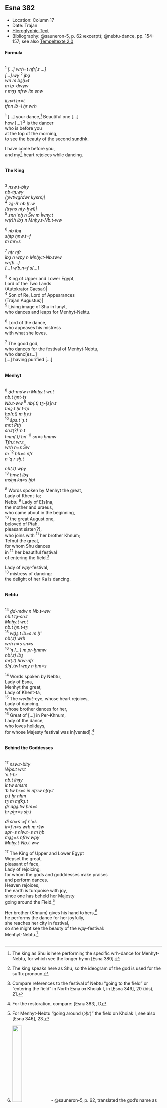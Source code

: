 ## Esna 382 {-}  
  
<style>  
  
  .col2 {  
    columns: 2 320px;         /* number of columns and width in pixels*/  
    -webkit-columns: 2 320px; /* chrome, safari */  
    -moz-columns: 2 320px;    /* firefox */  
    -webkit-column-break-inside: avoid;  
    -page-break-inside: avoid;  
    -break-inside: avoid;  
  }  
  
</style>  

- Location: Column 17
- Date: Trajan
- [Hieroglyphic Text](https://www.ifao.egnet.net/uploads/publications/enligne/Temples-Esna003.pdf#page=404){target="_blank"}
- Bibliography: @sauneron-5, p. 62 (excerpt); @nebtu-dance, pp. 154-157; see also [Tempeltexte 2.0](http://www.tempeltexte.uni-tuebingen.de/portal/#/text-detail/1318){target="_blank"}


#### Formula {-}

<div class="col2">  

^1^ *[...] wrh=t nfr[.t ...]*  
*[...].wy* ^2^ *jbȝ *  
*wn m bȝḥ=t*  
*m tp-dwȝw*  
*r mȝȝ nfrw ỉtn snw*  
   
*ỉỉ.n=ỉ ḫr=t*  
*tfnn ỉb=ỉ ḥr wrh*  

^1^ [...] your dance,[^fn-382-0] Beautiful one [...]  
how [...] ^2^ is the dancer  
who is before you  
at the top of the morning,  
to see the beauty of the second sundisk.  
  
I have come before you,  
and my[^fn-382-0b] heart  rejoices while dancing.  

</div>

[^fn-382-0]: The king as Shu is here performing the specific wrh-dance for Menhyt-Nebtu, for which see the longer hymn [Esna 380].
[^fn-382-0b]: The king speaks here as Shu, so the ideogram of the god is used for the suffix pronoun.

#### The King {-}
<div class="col2">  

^3^ *nsw.t-bỉty*  
*nb-tȝ.wy*  
*(ȝwtwgrdwr kysrs)|*  
^4^ *zȝ-Rʿ nb ḫʿ.w*  
*(tryns nty-ḫwỉ)|*  
^5^ *snn ʿnḫ n* *Šw m Ỉwny.t*  
*w(r)h ỉbȝ n Mnḥy.t-Nb.t-ww*  

^6^ *nb ỉbȝ *  
*sḥtp ḥnw.t=f *  
*m mr=s*  
   
^7^ *nṯr nfr*  
*ỉbȝ n wpy n Mnḥy.t-Nb.tww*  
*wr[ḥ...]*  
*[...] wʿb.n=f s[...]*  
  
^3^ King of Upper and Lower Egypt,  
Lord of the Two Lands  
(Autokrator Caesar)|  
^4^ Son of Re, Lord of Appearances  
(Trajan Augustus)|  
^5^ Living image of Shu in Iunyt,  
who dances and leaps for Menhyt-Nebtu.  
  
^6^ Lord of the dance,  
who appeases his mistress   
with what she loves.  
  
^7^ The good god,  
who dances for the festival of Menhyt-Nebtu,  
who danc[es...]  
[...] having purified [...]

</div>

#### Menhyt {-}

<div class="col2">  

^8^ *ḏd-mdw n Mnḥy.t wr.t*  
*nb.t ḫnt-tȝ*  
*Nb.t-ww* ^9^ *nb(.t) tȝ-[s]n.t*  
*tmȝ.t ḥr.t-tp*  
*ḫp(r.t) m ḥȝ.t*  
^10^ *šps.t ʿȝ.t*  
*mr.t Ptḥ*  
*sn.t(?) ʿn.t*  
*ẖnm(.t) ḥnʿ* ^11^ *sn=s ẖnmw*  
*Tfn.t wr.t*  
*wrh n=s Šw*  
*m* ^12^ *ḥb=s nfr*  
*n ʿq r sḫ.t*  

*nb(.t) wpy*  
^13^ *ḥnw.t ỉbȝ*  
*msḫȝ kȝ=s ḫbỉ *  
    
^8^ Words spoken by Menhyt the great,  
Lady of Khent-ta;  
Nebtu ^9^ Lady of E[s]na,  
the mother and uraeus,  
who came about in the beginning,  
^10^ the great August one,  
beloved of Ptah,  
pleasant sister(?),  
who joins with ^11^ her brother Khnum;  
Tefnut the great,  
for whom Shu dances  
in ^12^ her beautiful festival  
of entering the field.[^fn-382-1a]    
    
Lady of *wpy-*festival,  
^13^ mistress of dancing:  
the delight of her Ka is dancing.  

</div>

[^fn-382-1a]: Compare references to the festival of Nebtu "going to the field" or "entering the field" in North Esna on Khoiak I, in [Esna 346], 20 (bis), 21.

#### Nebtu {-}  

<div class="col2">  

^14^ *ḏd-mdw n Nb.t-ww*  
*nb.t tȝ-sn.t*  
*Mnḥy.t wr.t *  
*nb.t ḫn.t-tȝ *  
^15^ *wḏȝ.t ỉb=s m ḥʿʿ*  
*nb(.t) wrh *  
*wrh n=s sn=s*  
^16^ *ʿȝ [...] m pr-ẖnmw*  
*nb(.t) ỉbȝ*  
*mr(.t) hrw-nfr*  
*š[ȝʿ.tw] wpy n ḥm=s*  
   
^14^ Words spoken by Nebtu,  
Lady of Esna,  
Menhyt the great,  
Lady of Khent-ta,  
^15^ The *wedjat*-eye, whose heart rejoices,  
Lady of dancing,  
whose brother dances for her,  
^16^ Great of [...] in Per-Khnum,  
Lady of the dance,  
who loves holidays,  
for whose Majesty festival was in[vented].[^fn-382-1]  

</div>

[^fn-382-1]: For the restoration, compare: [Esna 383], D

#### Behind the Goddesses {-}  

<div class="col2"> 

^17^ *nsw.t-bỉty*  
*Wps.t wr.t*  
*ʿn.t-ḥr*  
*nb.t ỉhȝy*  
*ỉr.tw smsm *  
*ʿb.tw ḥr=s ỉn nṯr.w nṯry.t*  
*p.t ḥr nhm*  
*tȝ m mfkȝ.t*  
*ḏr dgȝ.tw ḥm=s*  
*ḥr pẖr=s sḫ.t*  
   
*dỉ sn=s ʿ=f r ʿ=s*  
*ỉr=f n=s wrh m ršw*  
*spr=s nỉw.t=s m ḥb*  
*mȝȝ=s nfrw wpy*  
*Mnḥy.t-Nb.t-ww*  
  
^17^ The King of Upper and Lower Egypt,  
Wepset the great,  
pleasant of face,  
Lady of rejoicing,  
for whom the gods and godddesses make praises  
and perform dances.  
Heaven rejoices,  
the earth is turquoise with joy,  
since one has beheld her Majesty  
going around the Field.[^fn-382-2a]  
  
Her brother (Khnum) gives his hand to hers,[^fn-382-2]  
he performs the dance for her joyfully,  
she reaches her city in festival,  
so she might see the beauty of the *wpy*-festival:  
Menhyt-Nebtu.[^fn-382-3]  

</div>

[^fn-382-2a]: For Menhyt-Nebtu "going around (*pẖr*)" the field on Khoiak I, see also [Esna 346], 23.
[^fn-382-2]: ![](./images/382_17_1.png){width=25%} - @sauneron-5, p. 62, translated the god's name as "Geb (sic)". However, the star seems to just be another divine determinative to "(divine) brother." The identical description of hand-holding occurs in [Esna 346], 23.
[^fn-382-3]: ![](./images/382_17_2.png){width=22%} - Apparently the final determinative to the *nb.t*-cow, the bovine form Nebtu assumes when returning to the field on Khoiak I: [Esna 346], 23, 24; [Esna 351], A.
